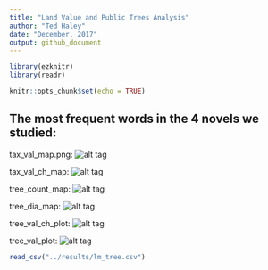 ```yaml
---
title: "Land Value and Public Trees Analysis"
author: "Ted Haley"
date: "December, 2017"
output: github_document
---
```

```r
library(ezknitr)
library(readr)
```

```r
knitr::opts_chunk$set(echo = TRUE)
```

## The most frequent words in the 4 novels we studied:

tax_val_map.png:
![alt tag](../results/tax_val_map.png)

tax_val_ch_map:
![alt tag](../results/tax_val_ch_map.png)

tree_count_map:
![alt tag](../results/tree_count_map.png)

tree_dia_map:
![alt tag](../results/tree_dia_map.png)

tree_val_ch_plot:
![alt tag](../results/tree_val_ch_plot.png)


tree_val_plot:
![alt tag](../results/tree_val_plot.png)


```r
read_csv("../results/lm_tree.csv")
```


